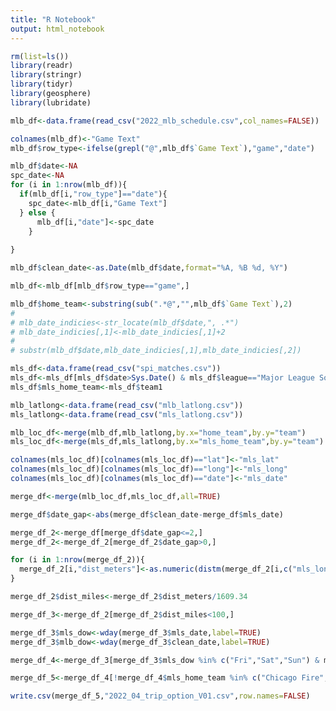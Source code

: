 ```yaml
---
title: "R Notebook"
output: html_notebook
---
```



```r
rm(list=ls())
library(readr)
library(stringr)
library(tidyr)
library(geosphere)
library(lubridate)
```

```r
mlb_df<-data.frame(read_csv("2022_mlb_schedule.csv",col_names=FALSE))

colnames(mlb_df)<-"Game Text"
mlb_df$row_type<-ifelse(grepl("@",mlb_df$`Game Text`),"game","date")

mlb_df$date<-NA
spc_date<-NA
for (i in 1:nrow(mlb_df)){
  if(mlb_df[i,"row_type"]=="date"){
    spc_date<-mlb_df[i,"Game Text"]
  } else {
      mlb_df[i,"date"]<-spc_date
    }
  
}

mlb_df$clean_date<-as.Date(mlb_df$date,format="%A, %B %d, %Y")

mlb_df<-mlb_df[mlb_df$row_type=="game",]

mlb_df$home_team<-substring(sub(".*@","",mlb_df$`Game Text`),2)
# 
# mlb_date_indicies<-str_locate(mlb_df$date,", .*")
# mlb_date_indicies[,1]<-mlb_date_indicies[,1]+2
# 
# substr(mlb_df$date,mlb_date_indicies[,1],mlb_date_indicies[,2])
```

```r
mls_df<-data.frame(read_csv("spi_matches.csv"))
mls_df<-mls_df[mls_df$date>Sys.Date() & mls_df$league=="Major League Soccer",c("date","team1","team2")]
mls_df$mls_home_team<-mls_df$team1
```

```r
mlb_latlong<-data.frame(read_csv("mlb_latlong.csv"))
mls_latlong<-data.frame(read_csv("mls_latlong.csv"))

mlb_loc_df<-merge(mlb_df,mlb_latlong,by.x="home_team",by.y="team")
mls_loc_df<-merge(mls_df,mls_latlong,by.x="mls_home_team",by.y="team")

colnames(mls_loc_df)[colnames(mls_loc_df)=="lat"]<-"mls_lat"
colnames(mls_loc_df)[colnames(mls_loc_df)=="long"]<-"mls_long"
colnames(mls_loc_df)[colnames(mls_loc_df)=="date"]<-"mls_date"

```

```r
merge_df<-merge(mlb_loc_df,mls_loc_df,all=TRUE)

merge_df$date_gap<-abs(merge_df$clean_date-merge_df$mls_date)

merge_df_2<-merge_df[merge_df$date_gap<=2,]
merge_df_2<-merge_df_2[merge_df_2$date_gap>0,]

for (i in 1:nrow(merge_df_2)){
  merge_df_2[i,"dist_meters"]<-as.numeric(distm(merge_df_2[i,c("mls_long","mls_lat")],merge_df_2[i,c("long","lat")]))
}

merge_df_2$dist_miles<-merge_df_2$dist_meters/1609.34

merge_df_3<-merge_df_2[merge_df_2$dist_miles<100,]

merge_df_3$mls_dow<-wday(merge_df_3$mls_date,label=TRUE)
merge_df_3$mlb_dow<-wday(merge_df_3$clean_date,label=TRUE)

merge_df_4<-merge_df_3[merge_df_3$mls_dow %in% c("Fri","Sat","Sun") & merge_df_3$mlb_dow %in% c("Fri","Sat","Sun"),]

merge_df_5<-merge_df_4[!merge_df_4$mls_home_team %in% c("Chicago Fire","DC United","FC Dallas","Houston Dynamo", "San Jose Earthquakes", "Colorado Rapids"),]

write.csv(merge_df_5,"2022_04_trip_option_V01.csv",row.names=FALSE)
```



